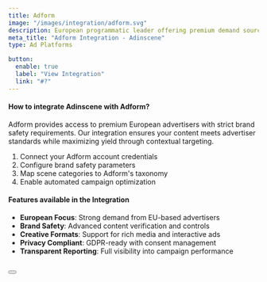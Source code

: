 ```yaml
---
title: Adform
image: "/images/integration/adform.svg"
description: European programmatic leader offering premium demand sources and advanced brand safety controls for video advertising.
meta_title: "Adform Integration - Adinscene"
type: Ad Platforms

button:
  enable: true
  label: "View Integration"
  link: "#?"
---
```


#### How to integrate Adinscene with Adform?

Adform provides access to premium European advertisers with strict brand safety requirements. Our integration ensures your content meets advertiser standards while maximizing yield through contextual targeting.

1. Connect your Adform account credentials
2. Configure brand safety parameters
3. Map scene categories to Adform's taxonomy
4. Enable automated campaign optimization

#### Features available in the Integration

- **European Focus**: Strong demand from EU-based advertisers
- **Brand Safety**: Advanced content verification and controls
- **Creative Formats**: Support for rich media and interactive ads
- **Privacy Compliant**: GDPR-ready with consent management
- **Transparent Reporting**: Full visibility into campaign performance

<br />

<Button label="Connect Adform" link="#" />